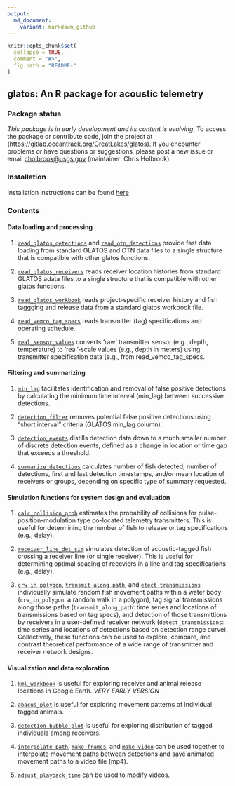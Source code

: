 ```yaml
---
output:
  md_document:
    variant: markdown_github
---
```


<!-- README.md is generated from README.Rmd. Please edit that file -->

```r
knitr::opts_chunk$set(
  collapse = TRUE,
  comment = "#>",
  fig.path = "README-"
)
```
## glatos: An R package for acoustic telemetry

### Package status

*This package is in early development and its content is evolving.* To access the package or contribute code, join the project at (<https://gitlab.oceantrack.org/GreatLakes/glatos>). If you encounter problems or have questions or suggestions, please post a new issue or email <cholbrook@usgs.gov> (maintainer: Chris Holbrook).

### Installation

Installation instructions can be found [here](https://gitlab.oceantrack.org/GreatLakes/glatos/wikis/installation-instructions)

### Contents

#### Data loading and processing

1.  [`read_glatos_detections`](https://gitlab.oceantrack.org/GreatLakes/glatos/blob/workshop-version/R/load-read_glatos_detections.r)
and
[`read_otn_detections`](https://gitlab.oceantrack.org/GreatLakes/glatos/blob/workshop-version/R/load-read_otn_detections.r)
provide fast data loading from standard GLATOS and OTN data files to a single
structure that is compatible with other glatos functions.

2.  [`read_glatos_receivers`](https://gitlab.oceantrack.org/GreatLakes/glatos/blob/workshop-version/R/load-read_glatos_receivers.r)
reads receiver location histories from standard GLATOS adata files to a single
structure that is compatible with other glatos functions.

3.  [`read_glatos_workbook`](https://gitlab.oceantrack.org/GreatLakes/glatos/blob/workshop-version/R/load-read_glatos_workbook.r)
reads project-specific receiver history and fish taggging and release data from 
a standard glatos workbook file.

4.  [`read_vemco_tag_specs`](https://gitlab.oceantrack.org/GreatLakes/glatos/blob/workshop-version/R/load-read_vemco_tag_specs.r)
reads transmitter (tag) specifications and operating schedule.

5.  [`real_sensor_values`](https://gitlab.oceantrack.org/GreatLakes/glatos/blob/workshop-version/R/proc-real_sensor_values.r)
converts 'raw' transmitter sensor (e.g., depth, temperature) to 'real'-scale
values (e.g., depth in meters) using transmitter specification data (e.g., from
read_vemco_tag_specs.

#### Filtering and summarizing

1.  [`min_lag`](https://gitlab.oceantrack.org/GreatLakes/glatos/blob/workshop-version/R/proc-min_lag.r)
facilitates identification and removal of false positive detections by
calculating the minimum time interval (min_lag) between successive detections.

2.  [`detection_filter`](https://gitlab.oceantrack.org/GreatLakes/glatos/blob/workshop-version/R/filt-false_detections.r)
removes potential false positive detections using "short interval" criteria
(GLATOS min\_lag column).

4.  [`detection_events`](https://gitlab.oceantrack.org/GreatLakes/glatos/blob/workshop-version/R/summ-detection_events.r)
distills detection data down to a much smaller number of discrete detection
events, defined as a change in location or time gap that exceeds a threshold.

4.  [`summarize_detections`](https://gitlab.oceantrack.org/GreatLakes/glatos/blob/workshop-version/R/summ-summarize_detections.r)
calculates number of fish detected, number of detections, first and last
detection timestamps, and/or mean location of receivers or groups, depending on
specific type of summary requested.

#### Simulation functions for system design and evaluation

1.  [`calc_collision_prob`](https://gitlab.oceantrack.org/GreatLakes/glatos/blob/workshop-version/R/sim-calc_collision_prob.r) estimates the probability of collisions for pulse-position-modulation type co-located telemetry transmitters. This is useful for determining the number of fish to release or tag specifications (e.g., delay).

2.  [`receiver_line_det_sim`](https://gitlab.oceantrack.org/GreatLakes/glatos/blob/workshop-version/R/sim-receiver_line_det_sim.r) simulates detection of acoustic-tagged fish crossing a receiver line (or single receiver). This is useful for determining optimal spacing of receviers in a line and tag specifications (e.g., delay).

3.  [`crw_in_polygon`](https://gitlab.oceantrack.org/GreatLakes/glatos/blob/workshop-version/R/simutil-crw_in_polygon.r),
[`transmit_along_path`](https://gitlab.oceantrack.org/GreatLakes/glatos/blob/workshop-version/R/sim-transmit_along_path.r),
and
[`etect_transmissions`](https://gitlab.oceantrack.org/GreatLakes/glatos/blob/workshop-version/R/sim-detect_transmissions.r)
individually simulate random fish movement paths within a water body
(`crw_in_polygon`: a random walk in a polygon), tag signal transmissions along
those paths (`transmit_along_path`: time series and locations of transmissions
based on tag specs), and detection of those transmittions by receivers in a
user-defined receiver network (`detect_transmissions`: time series and locations
of detections based on detection range curve). Collectively, these functions can
be used to explore, compare, and contrast theoretical performance of a wide
range of transmitter and receiver network designs.

#### Visualization and data exploration

1.  [`kml_workbook`](https://gitlab.oceantrack.org/GreatLakes/glatos/blob/workshop-version/R/vis-kml_workbook.r) is useful for exploring receiver and animal release locations in Google Earth. *VERY EARLY VERSION*

2.  [`abacus_plot`](https://gitlab.oceantrack.org/GreatLakes/glatos/blob/workshop-version/R/vis-abacus_plot.r) is useful for exploring movement patterns of individual tagged animals.

3.  [`detection_bubble_plot`](https://gitlab.oceantrack.org/GreatLakes/glatos/blob/workshop-version/R/vis-detection_bubble_plot.r) is useful for exploring distribution of tagged individuals among receivers.

4.  [`interpolate_path`](https://gitlab.oceantrack.org/GreatLakes/glatos/blob/workshop-version/R/vis-interpolate_path.r), [`make_frames`](https://gitlab.oceantrack.org/GreatLakes/glatos/blob/workshop-version/R/vis-make_frames.r), and  [`make_video`](https://gitlab.oceantrack.org/GreatLakes/glatos/blob/workshop-version/R/vis-make_video.r) can be used together to interpolate movement paths between detections and save animated movement paths to a video file (mp4). 

5.  [`adjust_playback_time`](https://gitlab.oceantrack.org/GreatLakes/glatos/blob/workshop-version/R/vis-adjust_playback_time.r) can be used to modify videos.